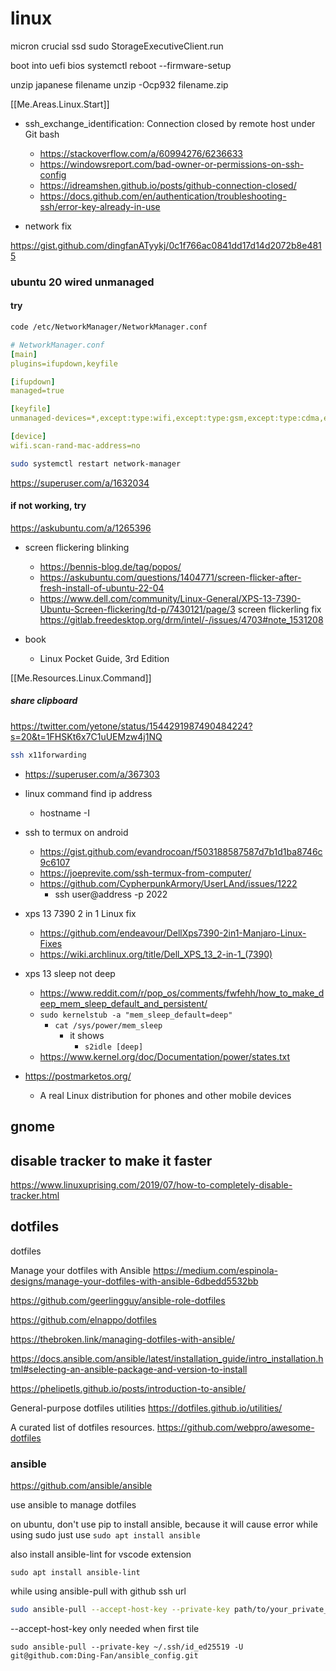 # linux

micron crucial ssd
sudo StorageExecutiveClient.run

boot into uefi bios
systemctl reboot --firmware-setup

unzip japanese filename
unzip -Ocp932 filename.zip

[[Me.Areas.Linux.Start]]

- ssh_exchange_identification: Connection closed by remote host under Git bash

  - https://stackoverflow.com/a/60994276/6236633
  - https://windowsreport.com/bad-owner-or-permissions-on-ssh-config
  - https://idreamshen.github.io/posts/github-connection-closed/
  - https://docs.github.com/en/authentication/troubleshooting-ssh/error-key-already-in-use

- network fix

https://gist.github.com/dingfanATyykj/0c1f766ac0841dd17d14d2072b8e4815

### ubuntu 20 wired unmanaged

#### try

```sh
code /etc/NetworkManager/NetworkManager.conf
```

```yaml
# NetworkManager.conf
[main]
plugins=ifupdown,keyfile

[ifupdown]
managed=true

[keyfile]
unmanaged-devices=*,except:type:wifi,except:type:gsm,except:type:cdma,except:type:wwan,except:type:ethernet,except:type:vlan

[device]
wifi.scan-rand-mac-address=no

```

```sh
sudo systemctl restart network-manager
```

https://superuser.com/a/1632034

#### if not working, try

https://askubuntu.com/a/1265396

- screen flickering blinking

  - https://bennis-blog.de/tag/popos/
  - https://askubuntu.com/questions/1404771/screen-flicker-after-fresh-install-of-ubuntu-22-04
  - https://www.dell.com/community/Linux-General/XPS-13-7390-Ubuntu-Screen-flickering/td-p/7430121/page/3
    screen flickerling fix
    https://gitlab.freedesktop.org/drm/intel/-/issues/4703#note_1531208

- book
  - Linux Pocket Guide, 3rd Edition

[[Me.Resources.Linux.Command]]

##### share clipboard

https://twitter.com/yetone/status/1544291987490484224?s=20&t=1FHSKt6x7C1uUEMzw4j1NQ

```sh
ssh x11forwarding
```

- https://superuser.com/a/367303

- linux command find ip address

  - hostname -I

- ssh to termux on android

  - https://gist.github.com/evandrocoan/f503188587587d7b1d1ba8746c9c6107
  - https://joeprevite.com/ssh-termux-from-computer/
  - https://github.com/CypherpunkArmory/UserLAnd/issues/1222
    - ssh user@address -p 2022

- xps 13 7390 2 in 1 Linux fix

  - https://github.com/endeavour/DellXps7390-2in1-Manjaro-Linux-Fixes
  - https://wiki.archlinux.org/title/Dell_XPS_13_2-in-1_(7390)

- xps 13 sleep not deep

  - https://www.reddit.com/r/pop_os/comments/fwfehh/how_to_make_deep_mem_sleep_default_and_persistent/
  - `sudo kernelstub -a "mem_sleep_default=deep"`
    - `cat /sys/power/mem_sleep`
      - it shows
        - `s2idle [deep]`
  - https://www.kernel.org/doc/Documentation/power/states.txt

- https://postmarketos.org/
  - A real Linux
    distribution
    for phones
    and other mobile devices

## gnome

## disable tracker to make it faster

https://www.linuxuprising.com/2019/07/how-to-completely-disable-tracker.html

## dotfiles

dotfiles

Manage your dotfiles with Ansible
https://medium.com/espinola-designs/manage-your-dotfiles-with-ansible-6dbedd5532bb

https://github.com/geerlingguy/ansible-role-dotfiles

https://github.com/elnappo/dotfiles

https://thebroken.link/managing-dotfiles-with-ansible/

https://docs.ansible.com/ansible/latest/installation_guide/intro_installation.html#selecting-an-ansible-package-and-version-to-install

https://phelipetls.github.io/posts/introduction-to-ansible/

General-purpose dotfiles utilities
https://dotfiles.github.io/utilities/

A curated list of dotfiles resources.
https://github.com/webpro/awesome-dotfiles

### ansible

https://github.com/ansible/ansible

use ansible to manage dotfiles

on ubuntu, don't use pip to install ansible, because it will cause error while using sudo
just use `sudo apt install ansible`

also install ansible-lint for vscode extension

`sudo apt install ansible-lint`

while using ansible-pull with github ssh url

```sh
sudo ansible-pull --accept-host-key --private-key path/to/your_private_key -U git@github.com:Ding-Fan/ansible_config.git
```

--accept-host-key only needed when first tile

`sudo ansible-pull --private-key ~/.ssh/id_ed25519 -U git@github.com:Ding-Fan/ansible_config.git
`

